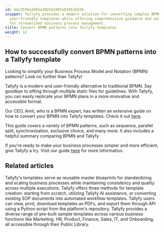 ```yaml
---
id: 6dc35fba3d65a3925b2d8fe634516558
snippet: Tallyfy provides a modern solution for converting complex BPMN patterns into
  user-friendly templates while offering comprehensive guidance and automation features
  for streamlined business process management.
title: Convert BPMN patterns into Tallyfy templates
weight: 12
---
```


## How to successfully convert BPMN patterns into a Tallyfy template

Looking to simplify your Business Process Model and Notation (BPMN) patterns? Look no further than Tallyfy!

Tallyfy is a modern and user-friendly alternative to traditional BPMN. Say goodbye to sifting through multiple static files for guidelines. With Tallyfy, you can easily replicate your BPMN plans in a more innovative and accessible format.

Our CEO, Amit, who is a BPMN expert, has written an extensive guide on how to convert your BPMN into Tallyfy templates. Check it out [here](https://tallyfy.com/bpmn-examples-and-patterns).

This guide covers a variety of BPMN patterns, such as sequence, parallel split, synchronization, exclusive choice, and many more. It also includes a helpful summary comparing BPMN and Tallyfy.

If you're ready to make your business processes simpler and more efficient, give Tallyfy a try. Visit our guide [here](https://tallyfy.com/bpmn-examples-and-patterns) for more information.


## Related articles
<CardGrid>
<LinkTitleCard header="<b>Documenting > Templates</b>" href="/products/pro/documenting/templates/" > Tallyfy's templates serve as reusable master blueprints for standardizing and scaling business processes while maintaining consistency and quality across multiple executions. </LinkTitleCard>
<LinkTitleCard header="<b>Templates > Create a template</b>" href="/products/pro/documenting/templates/create-template/" > Tallyfy offers three methods for template creation: starting from scratch, utilizing Tallyfy AI assistance, or converting existing SOP documents into automated workflow templates. </LinkTitleCard>
<LinkTitleCard header="<b>Templates > Print, Download, and Export Tallyfy Templates</b>" href="/products/pro/documenting/templates/print-download-export-templates/" > Tallyfy users can view, print, download templates as PDFs, and export them through API using a Python script from the platform's repository. </LinkTitleCard>
<LinkTitleCard header="<b>Templates > Sample Templates</b>" href="/products/pro/documenting/templates/how-can-i-access-tallyfys-sample-templates/" > Tallyfy provides a diverse range of pre-built sample templates across various business functions like Marketing, HR, Product, Finance, Sales, IT, and Onboarding, all accessible through their Public Library. </LinkTitleCard>
</CardGrid>